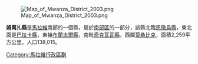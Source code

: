 {{unreferenced|time=2011-09-13T15:50:53+00:00}}
{{coord|15|35|S|34|35|E|region:MW_type:adm1st|display=title}}

[[Image:Map_of_Mwanza_District_2003.png|right]]

'''姆萬扎縣'''是[[馬拉維|馬拉維]]南部的一個縣，屬於[[南部區_(馬拉維)|南部區]]的一部分，該縣北臨[[恩徹烏縣|恩徹烏縣]]，東北面是[[巴拉卡縣|巴拉卡縣]]，東接[[布蘭太爾縣|布蘭太爾縣]]，南毗[[奇克瓦瓦縣|奇克瓦瓦縣]]，西鄰[[莫桑比克|莫桑比克]]，面積2,259平方公里，人口138,015。

{{Malawi-stub}}

{{Malawi}}

[[Category:馬拉維行政區劃|Category:馬拉維行政區劃]]